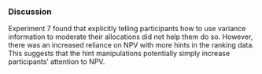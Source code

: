 ### Discussion

Experiment 7 found that explicitly telling participants how to use variance
information to moderate their allocations did not help them do so. However,
there was an increased reliance on NPV with more hints in the ranking data. This
suggests that the hint manipulations potentially simply increase participants'
attention to NPV.
